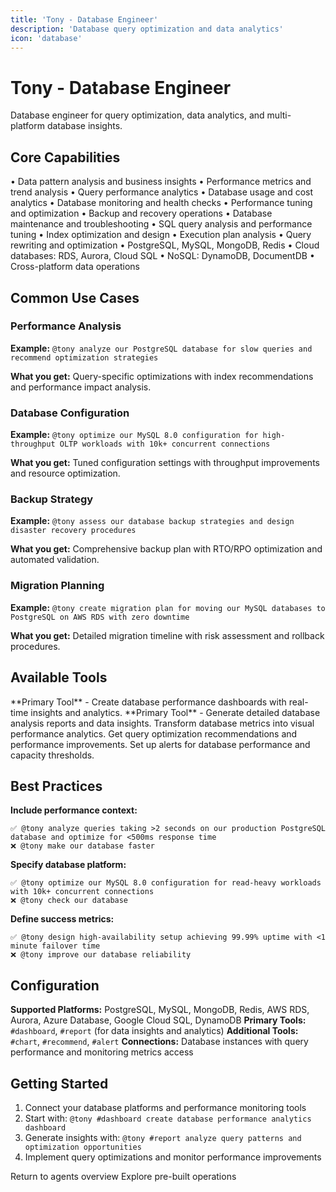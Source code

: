 ```yaml
---
title: 'Tony - Database Engineer'
description: 'Database query optimization and data analytics'
icon: 'database'
---
```


# Tony - Database Engineer

Database engineer for query optimization, data analytics, and multi-platform database insights.

## Core Capabilities

<CardGroup cols={2}>
  <Card title="Data Analytics" icon="chart-bar">
    • Data pattern analysis and business insights
    • Performance metrics and trend analysis
    • Query performance analytics
    • Database usage and cost analytics
  </Card>
  <Card title="Database Operations" icon="cog">
    • Database monitoring and health checks
    • Performance tuning and optimization
    • Backup and recovery operations
    • Database maintenance and troubleshooting
  </Card>
  <Card title="Query Optimization" icon="magnifying-glass-chart">
    • SQL query analysis and performance tuning
    • Index optimization and design
    • Execution plan analysis
    • Query rewriting and optimization
  </Card>
  <Card title="Multi-Platform Expertise" icon="database">
    • PostgreSQL, MySQL, MongoDB, Redis
    • Cloud databases: RDS, Aurora, Cloud SQL
    • NoSQL: DynamoDB, DocumentDB
    • Cross-platform data operations
  </Card>
</CardGroup>

## Common Use Cases

### Performance Analysis
**Example:** `@tony analyze our PostgreSQL database for slow queries and recommend optimization strategies`

**What you get:** Query-specific optimizations with index recommendations and performance impact analysis.

### Database Configuration
**Example:** `@tony optimize our MySQL 8.0 configuration for high-throughput OLTP workloads with 10k+ concurrent connections`

**What you get:** Tuned configuration settings with throughput improvements and resource optimization.

### Backup Strategy
**Example:** `@tony assess our database backup strategies and design disaster recovery procedures`

**What you get:** Comprehensive backup plan with RTO/RPO optimization and automated validation.

### Migration Planning
**Example:** `@tony create migration plan for moving our MySQL databases to PostgreSQL on AWS RDS with zero downtime`

**What you get:** Detailed migration timeline with risk assessment and rollback procedures.

## Available Tools

<CardGroup cols={3}>
  <Card title="#dashboard" icon="gauge">
    **Primary Tool** - Create database performance dashboards with real-time insights and analytics.
  </Card>
  <Card title="#report" icon="file-chart-column">
    **Primary Tool** - Generate detailed database analysis reports and data insights.
  </Card>
  <Card title="#visual" icon="chart-bar">
    Transform database metrics into visual performance analytics.
  </Card>
  <Card title="#recommend" icon="lightbulb">
    Get query optimization recommendations and performance improvements.
  </Card>
  <Card title="#alert" icon="bell">
    Set up alerts for database performance and capacity thresholds.
  </Card>
</CardGroup>

## Best Practices

**Include performance context:**
```
✅ @tony analyze queries taking >2 seconds on our production PostgreSQL database and optimize for <500ms response time
❌ @tony make our database faster
```

**Specify database platform:**
```
✅ @tony optimize our MySQL 8.0 configuration for read-heavy workloads with 10k+ concurrent connections
❌ @tony check our database
```

**Define success metrics:**
```
✅ @tony design high-availability setup achieving 99.99% uptime with <1 minute failover time
❌ @tony improve our database reliability
```

## Configuration

**Supported Platforms:** PostgreSQL, MySQL, MongoDB, Redis, AWS RDS, Aurora, Azure Database, Google Cloud SQL, DynamoDB
**Primary Tools:** `#dashboard`, `#report` (for data insights and analytics)
**Additional Tools:** `#chart`, `#recommend`, `#alert`
**Connections:** Database instances with query performance and monitoring metrics access

## Getting Started

1. Connect your database platforms and performance monitoring tools
2. Start with: `@tony #dashboard create database performance analytics dashboard`
3. Generate insights with: `@tony #report analyze query patterns and optimization opportunities`
4. Implement query optimizations and monitor performance improvements

<CardGroup cols={2}>
  <Card title="Back to Agents" icon="arrow-left" href="/guide/agents">
    Return to agents overview
  </Card>
  <Card title="Operations Hub" icon="hub" href="/guide/operations-hub">
    Explore pre-built operations
  </Card>
</CardGroup>